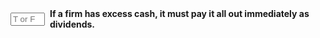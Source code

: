 ::: {.question-block}

<form onsubmit="event.preventDefault(); checkAnswerBox('module10_tf_q44','F')" style="display: flex; align-items: center; gap: 8px;">
  <input type="text" id="module10_tf_q44" name="module10_tf_q44" maxlength="1" placeholder="T or F" style="width: 55px;" data-correct-answer="F" /> 
  <label for="module10_tf_q44"><strong>If a firm has excess cash, it must pay it all out immediately as dividends.</strong></label>
</form>

<div id="feedback-module10_tf_q44" class="feedback" data-status="" style="display:none;">
FALSE.  Firms can retain cash, invest, repurchase shares, or pay a special dividend depending on strategy and frictions.
</div>

:::

